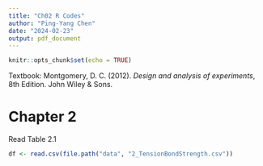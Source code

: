 ```yaml
---
title: "Ch02 R Codes"
author: "Ping-Yang Chen"
date: "2024-02-23"
output: pdf_document
---
```


```r
knitr::opts_chunk$set(echo = TRUE)
```

Textbook: Montgomery, D. C. (2012). *Design and analysis of experiments*, 8th Edition. John Wiley & Sons.

# Chapter 2

Read Table 2.1
```r
df <- read.csv(file.path("data", "2_TensionBondStrength.csv"))
```